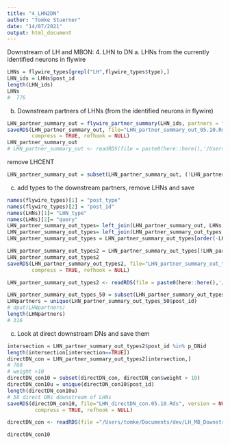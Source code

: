 ```yaml
---
title: "4_LHN2DN"
author: "Tomke Stuerner"
date: "14/07/2021"
output: html_document
---
```


Downstream of LH and MBON:
4. LHN to DN 
  a. LHNs from the currently identified neurons in flywire
```r
LHNs = flywire_types[grepl("LH",flywire_types$type),]
LHN_ids = LHNs$post_id
length(LHN_ids)
LHNs
#  776
```

  b. Downstream partners of LHNs (from the identified neurons in flywire)
```r
LHN_partner_summary_out = flywire_partner_summary(LHN_ids, partners = "outputs", details = FALSE) 
saveRDS(LHN_partner_summary_out, file="LHN_partner_summary_out_05.10.Rds", version = NULL,
        compress = TRUE, refhook = NULL)
LHN_partner_summary_out
# LHN_partner_summary_out <- readRDS(file = paste0(here::here(),'/Users/tomke/Documents/dev/LH_MB_Downstream/LHN_partner_summary_out_05.10.Rds'))
```
remove LHCENT
```r
LHN_partner_summary_out = subset(LHN_partner_summary_out, (!LHN_partner_summary_out$query %in% LHCENTid))
```

  c. add types to the downstream partners, remove LHNs and save 
```r
names(flywire_types)[1] = "post_type"
names(flywire_types)[2] = "post_id"
names(LHNs)[1]= "LHN_type"
names(LHNs)[2]= "query"
LHN_partner_summary_out_types= left_join(LHN_partner_summary_out, LHNs, by = "query")
LHN_partner_summary_out_types= left_join(LHN_partner_summary_out_types, flywire_types, by = "post_id")
LHN_partner_summary_out_types = LHN_partner_summary_out_types[order(-LHN_partner_summary_out_types$weight),]
```
```r
LHN_partner_summary_out_types2 = LHN_partner_summary_out_types[!LHN_partner_summary_out_types$post_id %in% LHN_ids,]
LHN_partner_summary_out_types2
saveRDS(LHN_partner_summary_out_types2, file="LHN_partner_summary_out_types_05.10.Rds", version = NULL,
        compress = TRUE, refhook = NULL)
```
```r
LHN_partner_summary_out_types2 <- readRDS(file = paste0(here::here(),'/Users/tomke/Documents/dev/LH_MB_Downstream/LHN_partner_summary_out_types_05.10.Rds'))
```
```r
LHN_partner_summary_out_types_50 = subset(LHN_partner_summary_out_types2, LHN_partner_summary_out_types2$weight > 50)
LHNpartners = unique(LHN_partner_summary_out_types_50$post_id)
# dput(LHNpartners)
length(LHNpartners)
# 316
```

  c. Look at direct downstream DNs and save them
```r
intersection = LHN_partner_summary_out_types2$post_id %in% p_DNid
length(intersection[intersection==TRUE])
directDN_con = LHN_partner_summary_out_types2[intersection,]
# 760
# weight >10
directDN_con10 = subset(directDN_con, directDN_con$weight > 10)
directDN_con10u = unique(directDN_con10$post_id)
length(directDN_con10u)
# 58 direct DNs downstream of LHNs
saveRDS(directDN_con10, file="LHN_directDN_con.05.10.Rds", version = NULL,
         compress = TRUE, refhook = NULL)
```
```r
directDN_con <- readRDS(file ="/Users/tomke/Documents/dev/LH_MB_Downstream/LHN_directDN_con.05.10.Rds")
```

```r
directDN_con10
```